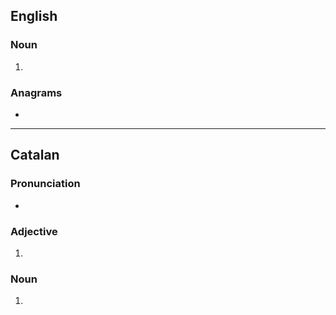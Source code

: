 ==English==

===Noun===
{{head|en|noun form}}

# {{plural of|en|coral}}

===Anagrams===
* {{anagrams|en|a=aclors|Carlos|Claros|carols|claros}}

----

==Catalan==

===Pronunciation===
* {{ca-IPA}}

===Adjective===
{{head|ca|adjective form}}

# {{plural of|ca|coral}}

===Noun===
{{head|ca|noun form}}

# {{plural of|ca|coral}}